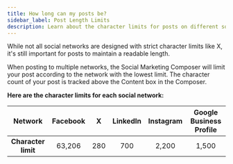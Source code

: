 ```yaml
---
title: How long can my posts be?
sidebar_label: Post Length Limits
description: Learn about the character limits for posts on different social networks when using Social Marketing.
---
```


While not all social networks are designed with strict character limits like X, it's still important for posts to maintain a readable length.

When posting to multiple networks, the Social Marketing Composer will limit your post according to the network with the lowest limit. The character count of your post is tracked above the Content box in the Composer.

**Here are the character limits for each social network:**

| Network | Facebook | X | LinkedIn | Instagram | Google Business Profile |
|:-------:|:--------:|:--:|:--------:|:---------:|:-----------------------:|
| **Character limit** | 63,206 | 280 | 700 | 2,200 | 1,500 |